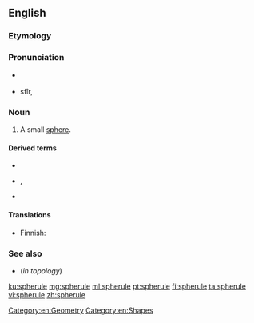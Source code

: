 ==English==

===Etymology===
{{suffix|en|sphere|ule}}

===Pronunciation===
* {{a|RP}} {{IPA|lang=en|/sfɪəruːl/}}
* {{a|US}} sfîr, {{IPA|lang=en|/sfɪrjuːl/}}

===Noun===
{{wikipedia|Martian spherules}}
{{en-noun}}

# A small [[sphere]].

====Derived terms====
* {{l|en|spherular}}
* {{l|en|sphaerolite}}, {{l|en|spherolithe}}
* {{l|en|Martian spherule}}

====Translations====
{{trans-top|small sphere}}
* Finnish: {{t|fi|pallonen}}
{{trans-mid}}
{{trans-bottom}}

===See also===
* {{l|en|ball}} (''in topology'')

[[Category:en:Geometry]]
[[Category:en:Shapes]]

[[ku:spherule]]
[[mg:spherule]]
[[ml:spherule]]
[[pt:spherule]]
[[fi:spherule]]
[[ta:spherule]]
[[vi:spherule]]
[[zh:spherule]]